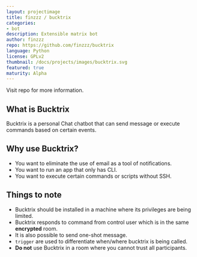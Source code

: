 ```yaml
---
layout: projectimage
title: finzzz / bucktrix
categories:
- bot
description: Extensible matrix bot
author: finzzz
repo: https://github.com/finzzz/bucktrix
language: Python
license: GPLv2
thumbnail: /docs/projects/images/bucktrix.svg
featured: true
maturity: Alpha
---
```


Visit repo for more information.

## What is Bucktrix
Bucktrix is a personal Chat chatbot that can send message or execute commands based on certain events.

## Why use Bucktrix?
- You want to eliminate the use of email as a tool of notifications.
- You want to run an app that only has CLI.
- You want to execute certain commands or scripts without SSH.

## Things to note
- Bucktrix should be installed in a machine where its privileges are being limited.
- Bucktrix responds to command from control user which is in the same **encrypted** room.
- It is also possible to send one-shot message.
- `trigger` are used to differentiate when/where bucktrix is being called.
- **Do not** use Bucktrix in a room where you cannot trust all participants.
